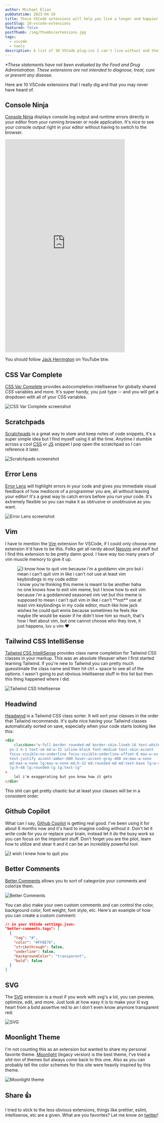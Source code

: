 ```yaml
---
author: Michael Elias
pubDatetime: 2023-04-10
title: These VSCode extensions will help you live a longer and happier life*
postSlug: 10-vscode-extensions
featured: false
postThumb: /img/thumbs/extensions.jpg
tags:
  - vscode
  - tools
description: A list of 10 VSCode plug-ins I can't live without and that you may never heard of
---
```



_*These statements have not been evaluated by the Food and Drug Administration. These extensions are not intended to diagnose, treat, cure or prevent any disease._

Here are 10 VSCode extensions that I really dig and that you may never have heard of.

## Console Ninja

[Console Ninja](https://marketplace.visualstudio.com/items?itemName=WallabyJs.console-ninja) displays console.log output and runtime errors directly in your editor from your running browser or node application. It's nice to see your console output right in your editor without having to switch to the browser.

<div class="embed-container rounded-md">
	<iframe
		width="392"
		height="696"
		src="https://www.youtube.com/embed/Z0Odn0pCf9w"
		title="Console Ninja is a Must Have VS Code Extension"
		class="rounded-md"
		frameborder="0"
		allow="accelerometer; autoplay; clipboard-write; encrypted-media; gyroscope; picture-in-picture; web-share"
		allowfullscreen
	></iframe>
</div>

You should follow [Jack Herrington](https://www.youtube.com/@jherr/) on YouTube btw.

## CSS Var Complete

[CSS Var Complete](https://marketplace.visualstudio.com/items?itemName=phoenisx.cssvar) provides autocompletion intellisense for globally shared <i><Tooltip client:visible content="*Cascading your Shitty Styles">CSS</Tooltip></i> variables and more. It's super handy, you just type -- and you will get a dropdown with all of your CSS variables.

<img
	src="/img/cssvarcomplete.jpg"
	alt="CSS Var Complete screenshot"
	class="rounded-md border border-skin-line"
/>

## Scratchpads

[Scratchpads](https://marketplace.visualstudio.com/items?itemName=buenon.scratchpads) is a great way to store and keep notes of code snippets, it's a super simple idea but I find myself using it all the time. Anytime I stumble across a cool [CSS](/tags/css) or [JS](/tags/javascript) snippet I pop open the scratchpad so I can reference it later.

<img
	src="/img/scratchpad_new.gif"
	alt="Scratchpads screenshot"
	class="rounded-md border border-skin-line"
/>

## Error Lens

[Error Lens](https://marketplace.visualstudio.com/items?itemName=usernamehw.errorlens) will highlight errors in your code and gives you immediate visual feedback of how mediocre of a programmer you are, all without leaving your editor! It's a great way to catch errors before you run your code. It's extremely flexible so you can make it as obtrusive or unobtrusive as you want.

<img
	src="/img/errorlens.png"
	alt="Error Lens screenshot"
	class="rounded-md border border-skin-line"
/>

## Vim

I have to mention the [Vim](https://marketplace.visualstudio.com/items?itemName=vscodevim.vim) extension for VSCode, if I could only choose one extension it'd have to be this. Folks get all nerdy about [Neovim](https://neovim.io/) and stuff but I find this extension to be pretty damn good. I have way too many years of vim muscle memory to give it up.

<figure>
	<img
		src="/img/quitvim.jpg"
		alt="I know how to quit vim because i'm a goddamn vim pro but i mean i can't quit vim in like i can't not use at least vim keybindings in my code editor"
		class="rounded-md border border-skin-line"
	/>
	<figcaption class="mt-2 text-xs"> I know you're thinking this meme is meant to be another haha no one knows how to exit vim meme, but I know how to exit vim because i'm a goddamned seasoned vim vet but this meme is supposed to mean i can't quit vim in like i can't **not** use at least vim keybindings in my code editor, much like how jack wishes he could quit ennis because sometimes he feels like maybe life would be easier if he didn't love him so much, that's how i feel about vim, but one cannot choose who they love, it just happens, luv u vim ❤️ </figcaption>
</figure>

## Tailwind CSS IntelliSense

[Tailwind CSS IntelliSense](https://marketplace.visualstudio.com/items?itemName=bradlc.vscode-tailwindcss) provides class name completion for Tailwind CSS classes in your markup. This was an absolute lifesaver when I first started learning Tailwind. If you're new to Tailwind you can pretty much guesstimate the class name and then hit ctrl + space to see all of the options. I wasn't going to put obvious intellisense stuff in this list but then this thing happened where I did.

<img
	src="/img/tailwindintelli.png"
	alt="Tailwind CSS Intellisense"
	class="rounded-md border border-skin-line"
/>

## Headwind

[Headwind](https://marketplace.visualstudio.com/items?itemName=heybourn.headwind) is a Tailwind CSS class sorter. It will sort your classes in the order that Tailwind recommends. It's quite nice having your Tailwind classes automatically sorted on save, especially when your code starts looking like this:

```html
<div
	className="w-full border rounded-md border-skin-lineh-16 text-white bg-black py-1 
  px-2 m-1 text-sm md:w-32 inline-block font-medium text-skin-accent 
  focus-visible:no-underline focus-visible:underline-offset-0 max-w-xs 
  text-justify accent-amber-600 hover:accent-gray-400 sm:max-w-none 
  md:max-w-none lg:max-w-none md:h-32 md:rounded-md md:text-base lg:w-48 
  lg:h-48 lg:rounded-lg lg:text-lg"
>
	lol i'm exaggerating but you know how it gets
</div>
```

This shit can get pretty chaotic but at least your classes will be in a consistent order.

## Github Copilot

What can I say, [Github Copilot](https://copilot.github.com/) is getting real good. I've been using it for about 6 months now and it's hard to imagine coding without it. Don't let it write code for you or replace your brain, instead let it do the busy work so you can focus on the important stuff. Don't forget you are the pilot, learn how to utilize and stear it and it can be an incredibly powerful tool.

<img
	src="/img/githubcopilot.jpg"
	alt="I wish I knew how to quit you"
	class="w-full rounded-md border border-skin-line"
/>

## Better Comments

[Better Comments](https://marketplace.visualstudio.com/items?itemName=aaron-bond.better-comments) allows you to sort of categorize your comments and colorize them.

<img
	src="/img/bettercomments.png"
	alt="Better Comments"
	class="w-full rounded-md border border-skin-line"
/>

You can also make your own custom comments and can control the color, background color, font weight, font style, etc. Here's an example of how you can create a custom comment:

```json
// in your VSCode settings.json:
"better-comments.tags": [
  {
    "tag": "#",
    "color": "#FFBE76",
    "strikethrough": false,
    "underline": false,
    "backgroundColor": "transparent",
    "bold": false
  }
]
```

## SVG

The [SVG](https://marketplace.visualstudio.com/items?itemName=jock.svg) extension is a must if you work with svg's a lot, you can preview, optimize, edit, and more. Just look at how easy it is to make your lil svg heart from a bold assertive red to an I don't even know anymore transparent red:

<img
	src="/img/svg.gif"
	alt="SVG"
	class="w-full rounded-md border border-skin-line"
/>

## Moonlight Theme

I'm not counting this as an extension but wanted to share my personal favorite theme. [Moonlight](_https://marketplace.visualstudio.com/items?itemName=atomiks.moonlight) (legacy version) is the best theme, I've tried a <i><Tooltip client:visible content="*A shit-ton is equivalent to 24 metric assloads.">shit-ton</Tooltip></i> of themes but always come back to this one. Also as you can probably tell the color schemes for this site were heavily inspired by this theme.

<img
	src="/img/moonlight.jpg"
	alt="Moonlight theme"
	class="rounded-md border border-skin-line"
/>

## Share 👍

I tried to stick to the less obvious extensions, things like prettier, eslint, intellisense, etc are a given. What are you favorites? Let me know on [twitter](https://twitter.com/mikowl)!
